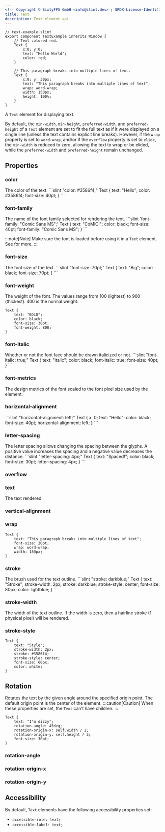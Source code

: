 ```yaml
---
<!-- Copyright © SixtyFPS GmbH <info@slint.dev> ; SPDX-License-Identifier: MIT -->
title: Text
description: Text element api.
---
```




```slint playground
// text-example.slint
export component TextExample inherits Window {
    // Text colored red.
    Text {
        x:0; y:0;
        text: "Hello World";
        color: red;
    }

    // This paragraph breaks into multiple lines of text.
    Text {
        x:0; y: 30px;
        text: "This paragraph breaks into multiple lines of text";
        wrap: word-wrap;
        width: 150px;
        height: 100%;
    }
}
```

A `Text` element for displaying text.

By default, the `min-width`, `min-height`, `preferred-width`, and `preferred-height`
of a `Text` element are set to fit the full text as if it were displayed on a single line
(unless the text contains explicit line breaks).
However, if the `wrap` property is set to `word-wrap`, and/or if the `overflow` property is set to `elide`,
the `min-width` is reduced to zero, allowing the text to wrap or be elided,
while the `preferred-width` and `preferred-height` remain unchanged.

## Properties

### color

<SlintProperty propName="color" typeName="brush" defaultValue="<depends on theme>">
    The color of the text.

<CodeSnippetMD imagePath="/src/assets/generated/text-color.png" needsBackground="true" imageWidth="200" imageHeight="200" imageAlt='text color'>
```slint "color: #3586f4;"
Text {
    text: "Hello";
    color: #3586f4;
    font-size: 40pt;
}
```
</CodeSnippetMD>
</SlintProperty>




### font-family
<SlintProperty propName="font-family" typeName="string" >
The name of the font family selected for rendering the text.

<CodeSnippetMD imagePath="/src/assets/generated/text-font-family.png" needsBackground="true" imageWidth="200" imageHeight="200" imageAlt='text font-family'>
```slint  'font-family: "Comic Sans MS";'
Text {
    text: "CoMiC!";
    color: black;
    font-size: 40pt;
    font-family: "Comic Sans MS";
}
```
</CodeSnippetMD>

:::note[Note]
  Make sure the font is loaded before using it in a `Text` element.
  See <Link type="FontHandling" /> for more.
:::
</SlintProperty>


### font-size
<SlintProperty propName="font-size" typeName="length">
The font size of the text.

<CodeSnippetMD imagePath="/src/assets/generated/text-font-size.png" needsBackground="true" imageWidth="200" imageHeight="200" imageAlt='text font-size'>
```slint "font-size: 70pt;"
Text {
    text: "Big";
    color: black;
    font-size: 70pt;
}
```
</CodeSnippetMD>
</SlintProperty>

### font-weight
<SlintProperty propName="font-weight" typeName="int">
The weight of the font. The values range from 100 (lightest) to 900 (thickest). 400 is the normal weight.

<CodeSnippetMD imagePath="/src/assets/generated/text-font-weight.png" needsBackground="true" imageWidth="200" imageHeight="200" imageAlt='text font-weight'>

```slint 'font-weight: 800;'
Text {
    text: "BOLD";
    color: black;
    font-size: 30pt;
    font-weight: 800;
}
```
</CodeSnippetMD>
</SlintProperty>

### font-italic
<SlintProperty propName="font-italic" typeName="bool" defaultValue="false" >
Whether or not the font face should be drawn italicized or not.

<CodeSnippetMD imagePath="/src/assets/generated/text-font-italic.png" needsBackground="true" imageWidth="200" imageHeight="200" imageAlt='text font-family'>
```slint "font-italic: true;"
Text {
    text: "Italic";
    color: black;
    font-italic: true;
    font-size: 40pt;
}
```
</CodeSnippetMD>
</SlintProperty>

### font-metrics
<SlintProperty propName="font-metrics" typeName="struct" structName="FontMetrics">
The design metrics of the font scaled to the font pixel size used by the element.
</SlintProperty>

### horizontal-alignment
<SlintProperty propName="horizontal-alignment" typeName="enum" enumName='TextHorizontalAlignment' >

<CodeSnippetMD imagePath="/src/assets/generated/text-horizontal-alignment.png" needsBackground="true" imageWidth="200" imageHeight="200"  imageAlt='text-horizontal-alignment'>
```slint "horizontal-alignment: left;"
Text {
    x: 0;
    text: "Hello";
    color: black;
    font-size: 40pt;
    horizontal-alignment: left;
}
```
</CodeSnippetMD>
</SlintProperty>

### letter-spacing
<SlintProperty propName="letter-spacing" typeName="length">
The letter spacing allows changing the spacing between the glyphs. A positive value increases the spacing and a negative value decreases the distance.
<CodeSnippetMD imagePath="/src/assets/generated/text-letter-spacing.png" needsBackground="true"  imageWidth="200" imageHeight="200"  imageAlt='text-horizontal-alignment'>
```slint "letter-spacing: 4px;"
Text {
    text: "Spaced!";
    color: black;
    font-size: 30pt;
    letter-spacing: 4px;
}
```
</CodeSnippetMD>
</SlintProperty>

### overflow
<SlintProperty propName="overflow" typeName="enum" enumName="TextOverflow"/>

### text
<SlintProperty propName="text" typeName="string" defaultValue='""' >
The text rendered.
</SlintProperty>

### vertical-alignment
<SlintProperty propName="vertical-alignment" typeName="enum" enumName="TextVerticalAlignment"/>

### wrap
<SlintProperty propName="wrap" typeName="enum" enumName="TextWrap">


<CodeSnippetMD imagePath="/src/assets/generated/text_wrap.png" needsBackground="true" imageWidth="200" imageHeight="200" imageAlt='wrap'>

```slint "wrap: word-wrap;"
Text {
    text: "This paragraph breaks into multiple lines of text";
    font-size: 20pt;
    wrap: word-wrap;
    width: 180px;
}
```
</CodeSnippetMD>
</SlintProperty>

### stroke
<SlintProperty propName="stroke" typeName="brush">
The brush used for the text outline.
<CodeSnippetMD imagePath="/src/assets/generated/text-stroke.png" needsBackground="true" imageWidth="300" imageHeight="200" imageAlt='text stroke'>
```slint "stroke: darkblue;"
Text {
    text: "Stroke";
    stroke-width: 2px;
    stroke: darkblue;
    stroke-style: center;
    font-size: 80px;
    color: lightblue;
}
```
</CodeSnippetMD>
</SlintProperty>

###  stroke-width
<SlintProperty propName="stroke-width" typeName="length" >
The width of the text outline. If the width is zero, then a hairline stroke (1 physical pixel) will be rendered.
</SlintProperty>

###  stroke-style
<SlintProperty propName="stroke-style" typeName="enum" enumName="TextStrokeStyle">
<CodeSnippetMD imagePath="/src/assets/generated/text-stroke-style.png" needsBackground="true" imageWidth="200" imageHeight="200" imageAlt='stroke-style'>

```slint "stroke-style: center;"
Text {
    text: "Style";
    stroke-width: 2px;
    stroke: #3586f4;
    stroke-style: center;
    font-size: 60px;
    color: white;
}
```
</CodeSnippetMD>
</SlintProperty>

## Rotation

Rotates the text by the given angle around the specified origin point. The default origin point is the center of the element.
:::caution[Caution]
When these properties are set, the `Text` can't have children.
:::

<CodeSnippetMD imagePath="/src/assets/generated/text-rotation.png" imageWidth="200" needsBackground="true" imageHeight="200" imageAlt='rotation properties'>

```slint {3-5}
Text {
    text: "I'm dizzy";
    rotation-angle: 45deg;
    rotation-origin-x: self.width / 2;
    rotation-origin-y: self.height / 2;
    font-size: 30pt;
}
```
</CodeSnippetMD>

### rotation-angle
<SlintProperty propName="rotation-angle" typeName="angle"/>

### rotation-origin-x
<SlintProperty propName="rotation-origin-x" typeName="length" defaultValue='self.width / 2'/>

### rotation-origin-y
<SlintProperty propName="rotation-origin-y" typeName="length" defaultValue='self.height / 2'/>

## Accessibility

By default, `Text` elements have the following accessibility properties set:

 - `accessible-role: text;`
 - `accessible-label: text;`
